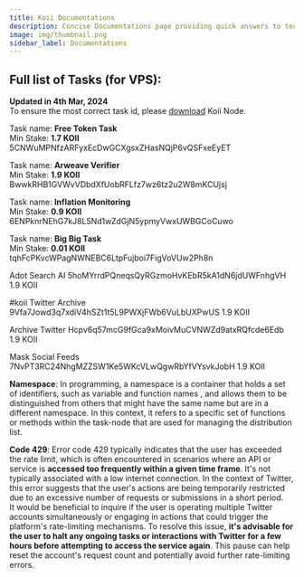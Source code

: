 ```yaml
---
title: Koii Documentations
description: Concise Documentations page providing quick answers to tech words related to koii network
image: img/thumbnail.png
sidebar_label: Documentations
---
```


## Full list of Tasks (for VPS): 

**Updated in 4th Mar, 2024**  
To ensure the most correct task id, please [download](https://www.koii.network/node) Koii Node.  

Task name: **Free Token Task**   
Min Stake: **1.7 KOII**  
5CNWuMPNfzARFyxEcDwGCXgsxZHasNQjP6vQSFxeEyET


Task name: **Arweave Verifier**  
Min Stake: **1.9 KOII**  
BwwkRHB1GVWvVDbdXfUobRFLfz7wz6tz2u2W8mKCUjsj

Task name: **Inflation Monitoring**  
Min Stake: **0.9 KOII**  
6ENPknrNEhG7kJ8L5Nd1wZdGjN5ypmyVwxUWBGCoCuwo

Task name: **Big Big Task**   
Min Stake: **0.01 KOII**   
tqhFcPKvcWPagNWNEBC6LtpFujboi7FigVoVUw2Ph8n



Adot Search AI 5hoMYrrdPQneqsQyRGzmoHvKEbR5kA1dN6jdUWFnhgVH 1.9 KOII

#koii Twitter Archive 9Vfa7Jowd3q7xdiV4hSZt1t5L9PWXjFWb6VuLbUXPwUS 1.9 KOII

Archive Twitter Hcpv6q57mcG9fGca9xMoivMuCVNWZd9atxRQfcde6Edb 1.9 KOII

Mask Social Feeds 7NvPT3RC24NhgMZZSW1Ke5WKcVLwQgwRbYfVYsvkJobH 1.9 KOII











 **Namespace**: In programming, a namespace is a container that holds a set of identifiers, such as variable and function names
 , and allows them to be distinguished from others that might have the same name but are in a different namespace. In this context, it refers to a specific set of functions or methods within the task-node that are used for managing the distribution list.

 **Code 429**: 
Error code 429 typically indicates that the user has exceeded the rate limit, which is often encountered in scenarios where an API or service is **accessed too frequently within a given time frame**. It's not typically associated with a low internet connection. In the context of Twitter, this error suggests that the user's actions are being temporarily restricted due to an excessive number of requests or submissions in a short period.  
It would be beneficial to inquire if the user is operating multiple Twitter accounts simultaneously or engaging in actions that could trigger the platform's rate-limiting mechanisms. To resolve this issue, **it's advisable for the user to halt any ongoing tasks or interactions with Twitter for a few hours before attempting to access the service again**. This pause can help reset the account's request count and potentially avoid further rate-limiting errors. 